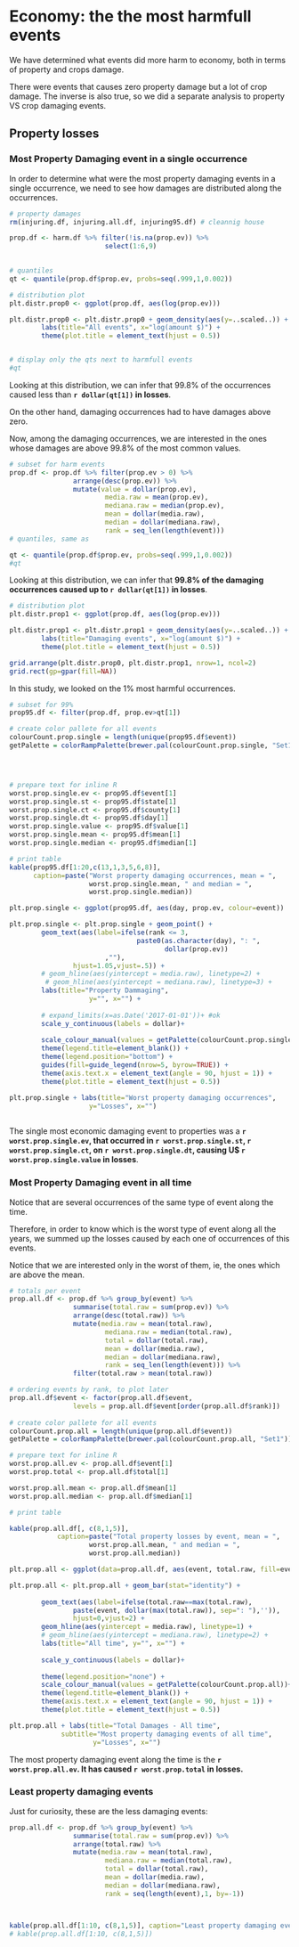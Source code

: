 # Economy: the the most harmfull events

We have determined what events did more harm to economy, both in terms of property and crops damage.

There were events that causes zero property damage but a lot of crop damage. The inverse is also true, so we did a separate analysis to property VS crop damaging events.

## Property losses



### Most Property Damaging event in a single occurrence

In order to determine what were the most property damaging events in a single occurrence, we need to see how damages are distributed along the occurrences.



```r
# property damages
rm(injuring.df, injuring.all.df, injuring95.df) # cleannig house

prop.df <- harm.df %>% filter(!is.na(prop.ev)) %>%
                        select(1:6,9)
                

# quantiles
qt <- quantile(prop.df$prop.ev, probs=seq(.999,1,0.002))

# distribution plot
plt.distr.prop0 <- ggplot(prop.df, aes(log(prop.ev)))

plt.distr.prop0 <- plt.distr.prop0 + geom_density(aes(y=..scaled..)) + #xlim(0,.5) + 
        labs(title="All events", x="log(amount $)") +
        theme(plot.title = element_text(hjust = 0.5))       


# display only the qts next to harmfull events
#qt
```


Looking at this distribution, we can infer that 99.8% of the occurrences caused less than **`r dollar(qt[1])` in losses**.

On the other hand, damaging occurrences had to have damages above zero.

Now, among the damaging occurrences, we are interested in the ones whose damages are above 99.8% of the most common values. 



```r

# subset for harm events
prop.df <- prop.df %>% filter(prop.ev > 0) %>%
                arrange(desc(prop.ev)) %>%
                mutate(value = dollar(prop.ev),
                        media.raw = mean(prop.ev), 
                        mediana.raw = median(prop.ev),
                        mean = dollar(media.raw),
                        median = dollar(mediana.raw),
                        rank = seq_len(length(event)))
# quantiles, same as 

qt <- quantile(prop.df$prop.ev, probs=seq(.999,1,0.002))
#qt
```


Looking at this distribution, we can infer that **99.8% of the damaging occurrences caused up to `r dollar(qt[1])` in losses**.



```r

# distribution plot
plt.distr.prop1 <- ggplot(prop.df, aes(log(prop.ev)))

plt.distr.prop1 <- plt.distr.prop1 + geom_density(aes(y=..scaled..)) + #xlim(0,100) + 
        labs(title="Damaging events", x="log(amount $)") +
        theme(plot.title = element_text(hjust = 0.5))     

```

```r
grid.arrange(plt.distr.prop0, plt.distr.prop1, nrow=1, ncol=2)
grid.rect(gp=gpar(fill=NA))
```




In this study, we looked on the 1% most harmful occurrences. 

```r

# subset for 99%
prop95.df <- filter(prop.df, prop.ev>qt[1])

# create color pallete for all events
colourCount.prop.single = length(unique(prop95.df$event))
getPalette = colorRampPalette(brewer.pal(colourCount.prop.single, "Set1"))




# prepare text for inline R
worst.prop.single.ev <- prop95.df$event[1]
worst.prop.single.st <- prop95.df$state[1]
worst.prop.single.ct <- prop95.df$county[1]
worst.prop.single.dt <- prop95.df$day[1]
worst.prop.single.value <- prop95.df$value[1]
worst.prop.single.mean <- prop95.df$mean[1]
worst.prop.single.median <- prop95.df$median[1]

# print table
kable(prop95.df[1:20,c(13,1,3,5,6,8)],
      caption=paste("Worst property damaging occurrences, mean = ",
                    worst.prop.single.mean, " and median = ",
                    worst.prop.single.median))
```



```r

plt.prop.single <- ggplot(prop95.df, aes(day, prop.ev, colour=event))

plt.prop.single <- plt.prop.single + geom_point() +
        geom_text(aes(label=ifelse(rank <= 3,
                                paste0(as.character(day), ": ", 
                                       dollar(prop.ev))
                        ,""),
                hjust=1.05,vjust=.5)) +
        # geom_hline(aes(yintercept = media.raw), linetype=2) +
         # geom_hline(aes(yintercept = mediana.raw), linetype=3) +
        labs(title="Property Dammaging",
                    y="", x="") + 
                
        # expand_limits(x=as.Date('2017-01-01'))+ #ok
        scale_y_continuous(labels = dollar)+
        
        scale_colour_manual(values = getPalette(colourCount.prop.single))+                
        theme(legend.title=element_blank()) +
        theme(legend.position="bottom") +
        guides(fill=guide_legend(nrow=5, byrow=TRUE)) +
        theme(axis.text.x = element_text(angle = 90, hjust = 1)) + 
        theme(plot.title = element_text(hjust = 0.5)) 

plt.prop.single + labs(title="Worst property damaging occurrences",
                    y="Losses", x="")
  
```



The single most economic damaging  event to properties was a **`r worst.prop.single.ev`, that occurred in `r worst.prop.single.st`, `r worst.prop.single.ct`, on `r worst.prop.single.dt`, causing U$ `r worst.prop.single.value` in losses**.



### Most Property Damaging event in all time


Notice that are several occurrences of the same type of event along the time. 

Therefore, in order to know which is the worst type of event along all the years, we summed up the losses caused by each one of occurrences of this events. 

Notice that we are interested only in the worst of them, ie, the ones which are above the mean.


```r

# totals per event
prop.all.df <- prop.df %>% group_by(event) %>%
                summarise(total.raw = sum(prop.ev)) %>%
                arrange(desc(total.raw)) %>%
                mutate(media.raw = mean(total.raw), 
                        mediana.raw = median(total.raw),
                        total = dollar(total.raw),
                        mean = dollar(media.raw),
                        median = dollar(mediana.raw),
                        rank = seq_len(length(event))) %>%
                filter(total.raw > mean(total.raw))

# ordering events by rank, to plot later
prop.all.df$event <- factor(prop.all.df$event,
                levels = prop.all.df$event[order(prop.all.df$rank)])
                
# create color pallete for all events
colourCount.prop.all = length(unique(prop.all.df$event))
getPalette = colorRampPalette(brewer.pal(colourCount.prop.all, "Set1"))

# prepare text for inline R
worst.prop.all.ev <- prop.all.df$event[1]
worst.prop.total <- prop.all.df$total[1]

worst.prop.all.mean <- prop.all.df$mean[1]
worst.prop.all.median <- prop.all.df$median[1]

# print table

kable(prop.all.df[, c(8,1,5)], 
            caption=paste("Total property losses by event, mean = ",
                    worst.prop.all.mean, " and median = ",
                    worst.prop.all.median))

```



```r

plt.prop.all <- ggplot(data=prop.all.df, aes(event, total.raw, fill=event))

plt.prop.all <- plt.prop.all + geom_bar(stat="identity") +
                
        geom_text(aes(label=ifelse(total.raw==max(total.raw),
                paste(event, dollar(max(total.raw)), sep=": "),'')),
                hjust=0,vjust=2) +
        geom_hline(aes(yintercept = media.raw), linetype=1) +
        # geom_hline(aes(yintercept = mediana.raw), linetype=2) +
        labs(title="All time", y="", x="") + 
                
        scale_y_continuous(labels = dollar)+
     
        theme(legend.position="none") +        
        scale_colour_manual(values = getPalette(colourCount.prop.all))+                
        theme(legend.title=element_blank()) +
        theme(axis.text.x = element_text(angle = 90, hjust = 1)) + 
        theme(plot.title = element_text(hjust = 0.5))                 

plt.prop.all + labs(title="Total Damages - All time",
             subtitle="Most property damaging events of all time",
                     y="Losses", x="")

```



The most property damaging event along the time is the **`r worst.prop.all.ev`. It has caused `r worst.prop.total` in losses.**

### Least property damaging events

Just for curiosity, these are the less damaging events:

```r

prop.all.df <- prop.df %>% group_by(event) %>%
                summarise(total.raw = sum(prop.ev)) %>%
                arrange(total.raw) %>%
                mutate(media.raw = mean(total.raw), 
                        mediana.raw = median(total.raw),
                        total = dollar(total.raw),
                        mean = dollar(media.raw),
                        median = dollar(mediana.raw),
                        rank = seq(length(event),1, by=-1))



kable(prop.all.df[1:10, c(8,1,5)], caption="Least property damaging events")
# kable(prop.all.df[1:10, c(8,1,5)])


```

